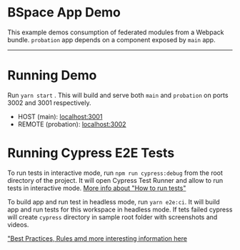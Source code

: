 
<Meta title="Guides/Getting Started" />

# BSpace App Demo

This example demos consumption of federated modules from a Webpack bundle. `probation` app depends on a component exposed by `main` app.

---

# Running Demo

Run `yarn start` . This will build and serve both `main` and `probation` on ports 3002 and 3001 respectively.

- HOST (main): [localhost:3001](http://localhost:3001/)
- REMOTE (probation): [localhost:3002](http://localhost:3002/)

# Running Cypress E2E Tests

To run tests in interactive mode, run  `npm run cypress:debug` from the root directory of the project. It will open Cypress Test Runner and allow to run tests in interactive mode. [More info about "How to run tests"](../../cypress/README.md#how-to-run-tests)

To build app and run test in headless mode, run `yarn e2e:ci`. It will build app and run tests for this workspace in headless mode. If tets failed cypress will create `cypress` directory in sample root folder with screenshots and videos.

["Best Practices, Rules amd more interesting information here](../../cypress/README.md)
